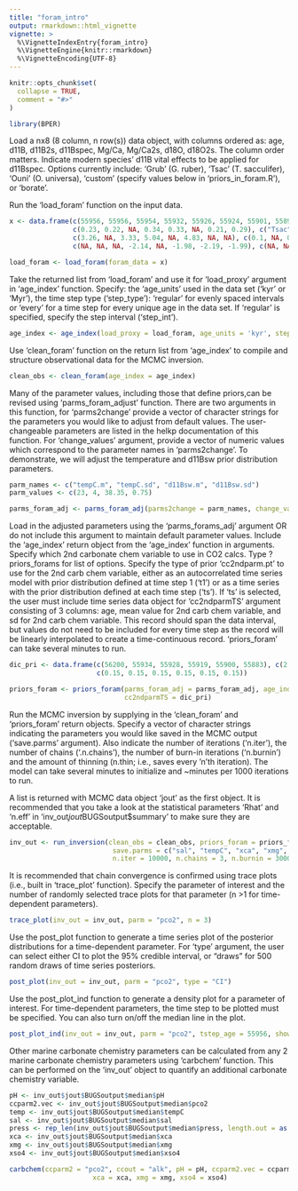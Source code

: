 ```yaml
---
title: "foram_intro"
output: rmarkdown::html_vignette
vignette: >
  %\VignetteIndexEntry{foram_intro}
  %\VignetteEngine{knitr::rmarkdown}
  %\VignetteEncoding{UTF-8}
---
```


```r
knitr::opts_chunk$set(
  collapse = TRUE,
  comment = "#>"
)
```

```r
library(BPER)
```


Load a nx8 (8 column, n row(s)) data object, with columns ordered as: age, d11B, d11B2s, d11Bspec, Mg/Ca, Mg/Ca2s, d18O, d18O2s. 
The column order matters. Indicate modern species' d11B vital effects to be applied for d11Bspec. Options currently include: 'Grub' 
(G. ruber), 'Tsac' (T. sacculifer), 'Ouni' (O. universa), 'custom' (specify values below in 'priors_in_foram.R'), or 'borate'.

Run the 'load_foram' function on the input data. 
```r
x <- data.frame(c(55956, 55956, 55954, 55932, 55926, 55924, 55901, 55899), c(14.61, 15.46, NA, 14.49, 14.11, NA, 14.46, 13.94), 
                c(0.23, 0.22, NA, 0.34, 0.33, NA, 0.21, 0.29), c("Tsac", "Grub", NA, "Grub", "Tsac", NA, "Grub", "Tsac"), 
                c(3.26, NA, 3.33, 5.04, NA, 4.83, NA, NA), c(0.1, NA, 0.1, 0.15, NA, 0.14, NA, NA), 
                c(NA, NA, NA, -2.14, NA, -1.98, -2.19, -1.99), c(NA, NA, NA, 0.16, NA, 0.16, 0.16, 0.16))

load_foram <- load_foram(foram_data = x)
```


Take the returned list from 'load_foram' and use it for 'load_proxy' argument in 'age_index' function. Specify: the 'age_units'
used in the data set ('kyr' or 'Myr'), the time step type ('step_type'): 'regular' for evenly spaced intervals or 'every' for a time step
for every unique age in the data set. If 'regular' is specified, specify the step interval ('step_int'). 
```r
age_index <- age_index(load_proxy = load_foram, age_units = 'kyr', step_type = 'every')
```


Use 'clean_foram' function on the return list from 'age_index' to compile and structure observational data for the MCMC inversion.
```r
clean_obs <- clean_foram(age_index = age_index)
```


Many of the parameter values, including those that define priors,can be revised using 'parms_foram_adjust' function. There are two arguments in this function, for 'parms2change' provide a vector of character strings for the parameters you would like to adjust from default values.
The user-changeable parameters are listed in the helkp documentation of this function. For 'change_values' argument, provide a vector of numeric values which correspond to the parameter names in 'parms2change'. To demonstrate, we will adjust the temperature and d11Bsw prior distribution parameters.
```r
parm_names <- c("tempC.m", "tempC.sd", "d11Bsw.m", "d11Bsw.sd")
parm_values <- c(23, 4, 38.35, 0.75)

parms_foram_adj <- parms_foram_adj(parms2change = parm_names, change_values = parm_values)
```


Load in the adjusted parameters using the 'parms_forams_adj' argument OR do not include this argument to maintain default parameter 
values. Include the 'age_index' return object from the 'age_index' function in arguments. Specify which 2nd carbonate chem variable 
to use in CO2 calcs. Type ?priors_forams for list of options. Specify the type of prior 'cc2ndparm.pt' to use for the 2nd carb chem 
variable, either as an autocorrelated time series model with prior distribution defined at time step 1 ('t1') or as a time series 
with the prior distribution defined at each time step ('ts'). If 'ts' is selected, the user must include time series data object for 
'cc2ndparmTS' argument consisting of 3 columns: age, mean value for 2nd carb chem variable, and sd for 2nd carb chem variable. This 
record should span the data interval, but values do not need to be included for every time step as the record will be linearly 
interpolated to create a time-continuous record. 'priors_foram' can take several minutes to run.
```r

dic_pri <- data.frame(c(56200, 55934, 55928, 55919, 55900, 55883), c(2.320, 2.328, 2.405, 2.440, 2.481, 2.500), 
                      c(0.15, 0.15, 0.15, 0.15, 0.15, 0.15)) 

priors_foram <- priors_foram(parms_foram_adj = parms_foram_adj, age_index = age_index, cc2ndparm.vt = 'dic', cc2ndparm.pt = 'ts', 
                             cc2ndparmTS = dic_pri)
```


Run the MCMC inversion by supplying in the 'clean_foram' and 'priors_foram' return objects. Specify a vector of character strings 
indicating the parameters you would like saved in the MCMC output ('save.parms' argument). Also indicate the number of iterations
('n.iter'), the number of chains ('.n.chains'), the number of burn-in iterations ('n.burnin') and the amount of thinning (n.thin;
i.e., saves every 'n'th iteration). The model can take several minutes to initialize and ~minutes per 1000 iterations to run. 

A list is returned with MCMC data object 'jout' as the first object. It is recommended that you take a look at the statistical
parameters 'Rhat' and 'n.eff' in 'inv_out$jout$BUGSoutput$summary' to make sure they are acceptable.
```r
inv_out <- run_inversion(clean_obs = clean_obs, priors_foram = priors_foram,
                          save.parms = c("sal", "tempC", "xca", "xmg", "xso4", "d11Bsw", "d18Osw", "d18Osw.local","pco2", "dic", "pH", "press"),
                          n.iter = 10000, n.chains = 3, n.burnin = 3000, n.thin = 1)
```


It is recommended that chain convergence is confirmed using trace plots (i.e., built in 'trace_plot' function). Specify
the parameter of interest and the number of randomly selected trace plots for that parameter (n >1 for time-dependent parameters).
```r
trace_plot(inv_out = inv_out, parm = "pco2", n = 3)
```


Use the post_plot function to generate a time series plot of the posterior distributions for a time-dependent parameter. For 'type'
argument, the user can select either CI to plot the 95% credible interval, or "draws" for 500 random draws of time series posteriors.
```r
post_plot(inv_out = inv_out, parm = "pco2", type = "CI")
```


Use the post_plot_ind function to generate a density plot for a parameter of interest. For time-dependent parameters, the time step 
to be plotted must be specified. You can also turn on/off the median line in the plot. 
```r
post_plot_ind(inv_out = inv_out, parm = "pco2", tstep_age = 55956, show.median = TRUE)
```


Other marine carbonate chemistry parameters can be calculated from any 2 marine carbonate chemistry parameters using 'carbchem' 
function. This can be performed on the 'inv_out' object to quantify an additional carbonate chemistry variable.
```r
pH <- inv_out$jout$BUGSoutput$median$pH 
ccparm2.vec <- inv_out$jout$BUGSoutput$median$pco2
temp <- inv_out$jout$BUGSoutput$median$tempC
sal <- inv_out$jout$BUGSoutput$median$sal
press <- rep_len(inv_out$jout$BUGSoutput$median$press, length.out = as.integer(length(sal)))
xca <- inv_out$jout$BUGSoutput$median$xca
xmg <- inv_out$jout$BUGSoutput$median$xmg
xso4 <- inv_out$jout$BUGSoutput$median$xso4

carbchem(ccparm2 = "pco2", ccout = "alk", pH = pH, ccparm2.vec = ccparm2.vec, temp = temp, sal = sal, press = press,
                     xca = xca, xmg = xmg, xso4 = xso4)
```
